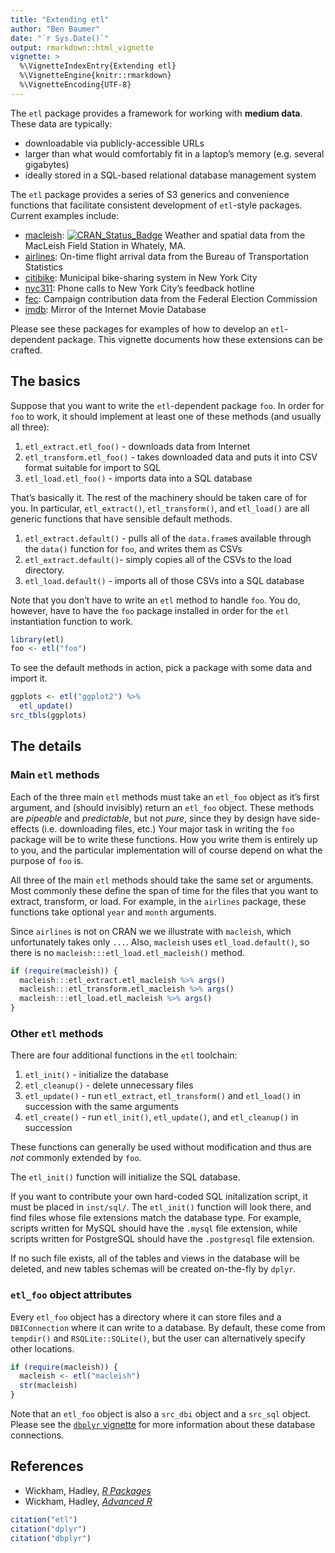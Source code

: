 ```yaml
---
title: "Extending etl"
author: "Ben Baumer"
date: "`r Sys.Date()`"
output: rmarkdown::html_vignette
vignette: >
  %\VignetteIndexEntry{Extending etl}
  %\VignetteEngine{knitr::rmarkdown}
  %\VignetteEncoding{UTF-8}
---
```


The `etl` package provides a framework for working with **medium data**. These data are typically:

- downloadable via publicly-accessible URLs
- larger than what would comfortably fit in a laptop's memory (e.g. several gigabytes)
- ideally stored in a SQL-based relational database management system

The `etl` package provides a series of S3 generics and convenience functions that facilitate consistent development of `etl`-style packages. Current examples include:

- [macleish](https://github.com/beanumber/etl): [![CRAN_Status_Badge](http://www.r-pkg.org/badges/version/macleish)](https://cran.r-project.org/package=macleish)
 Weather and spatial data from the MacLeish Field Station in Whately, MA. 
- [airlines](https://github.com/beanumber/airlines): On-time flight arrival data from the Bureau of Transportation Statistics
- [citibike](https://github.com/beanumber/citibike): Municipal bike-sharing system in New York City
- [nyc311](https://github.com/beanumber/nyc311): Phone calls to New York City's feedback hotline
- [fec](https://github.com/beanumber/fec): Campaign contribution data from the Federal Election Commission
- [imdb](https://github.com/beanumber/imdb): Mirror of the Internet Movie Database

Please see these packages for examples of how to develop an `etl`-dependent package. This vignette documents how these extensions can be crafted. 

## The basics

Suppose that you want to write the `etl`-dependent package `foo`. In order for `foo` to work, it should implement at least one of these methods (and usually all three):

1. `etl_extract.etl_foo()` - downloads data from Internet
2. `etl_transform.etl_foo()` - takes downloaded data and puts it into CSV format suitable for import to SQL
3. `etl_load.etl_foo()` - imports data into a SQL database

That's basically it. The rest of the machinery should be taken care of for you. In particular, `etl_extract()`, `etl_transform()`, and `etl_load()` are all generic functions that have sensible default methods. 

1. `etl_extract.default()` - pulls all of the `data.frame`s available through the `data()` function for `foo`, and writes them as CSVs
2. `etl_extract.default()`- simply copies all of the CSVs to the load directory. 
3. `etl_load.default()` - imports all of those CSVs into a SQL database

Note that you don't have to write an `etl` method to handle `foo`. You do, however, have to have the `foo` package installed in order for the `etl` instantiation function to work. 

```r
library(etl)
foo <- etl("foo")
```

To see the default methods in action, pick a package with some data and import it. 

```r
ggplots <- etl("ggplot2") %>%
  etl_update()
src_tbls(ggplots)
```

## The details

### Main `etl` methods

Each of the three main `etl` methods must take an `etl_foo` object as it's first argument, and (should invisibly) return an `etl_foo` object. These methods are *pipeable* and *predictable*, but not *pure*, since they by design have side-effects (i.e. downloading files, etc.) Your major task in writing the `foo` package will be to write these functions. How you write them is entirely up to you, and the particular implementation will of course depend on what the purpose of `foo` is.  

All three of the main `etl` methods should take the same set or arguments. Most commonly these define the span of time for the files that you want to extract, transform, or load. For example, in the `airlines` package, these functions take optional `year` and `month` arguments. 

Since `airlines` is not on CRAN we we illustrate with `macleish`, which unfortunately takes only `...`. Also, `macleish` uses `etl_load.default()`, so there is no `macleish:::etl_load.etl_macleish()` method. 

```r
if (require(macleish)) {
  macleish:::etl_extract.etl_macleish %>% args()
  macleish:::etl_transform.etl_macleish %>% args()
  macleish:::etl_load.etl_macleish %>% args()
}
```

### Other `etl` methods

There are four additional functions in the `etl` toolchain:

1. `etl_init()` - initialize the database
2. `etl_cleanup()` - delete unnecessary files
3. `etl_update()` - run `etl_extract`, `etl_transform()` and `etl_load()` in succession with the same arguments
4. `etl_create()` - run `etl_init()`, `etl_update()`, and `etl_cleanup()` in succession

These functions can generally be used without modification and thus are *not* commonly extended by `foo`. 

The `etl_init()` function will initialize the SQL database. 

If you want to contribute your own hard-coded SQL initalization script, it must be placed in `inst/sql/`. The `etl_init()` function will look there, and find files whose file extensions match the database type. For example, scripts written for MySQL should have the `.mysql` file extension, while scripts written for PostgreSQL should have the `.postgresql` file extension. 

If no such file exists, all of the tables and views in the database will be deleted, and new tables schemas will be created on-the-fly by `dplyr`. 

### `etl_foo` object attributes

Every `etl_foo` object has a directory where it can store files and a `DBIConnection` where it can write to a database. By default, these come from `tempdir()` and `RSQLite::SQLite()`, but the user can alternatively specify other locations. 

```r
if (require(macleish)) {
  macleish <- etl("macleish")
  str(macleish)
}
```

Note that an `etl_foo` object is also a `src_dbi` object and a `src_sql` object. Please see the [`dbplyr` vignette](https://CRAN.R-project.org/package=dbplyr) for more information about these database connections. 

## References

- Wickham, Hadley, [*R Packages*](http://r-pkgs.had.co.nz/)
- Wickham, Hadley, [*Advanced R*](http://adv-r.had.co.nz/)

```r
citation("etl")
citation("dplyr")
citation("dbplyr")
```
